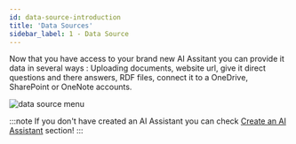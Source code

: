 ```yaml
---
id: data-source-introduction
title: 'Data Sources'
sidebar_label: 1 - Data Source
---
```



Now that you have access to your brand new AI Assitant you can provide it data in several ways :
Uploading documents, website url, give it direct questions and there answers, RDF files, connect it to a OneDrive, SharePoint or OneNote accounts.

<Image src='/img/screenshots/tutorial-ui/data-source/data-source-empty.png' alt='data source menu'/>

:::note
If you don't have created an AI Assistant you can check [Create an AI Assistant](/tutorial-ui/createAiAssistant) section!
:::